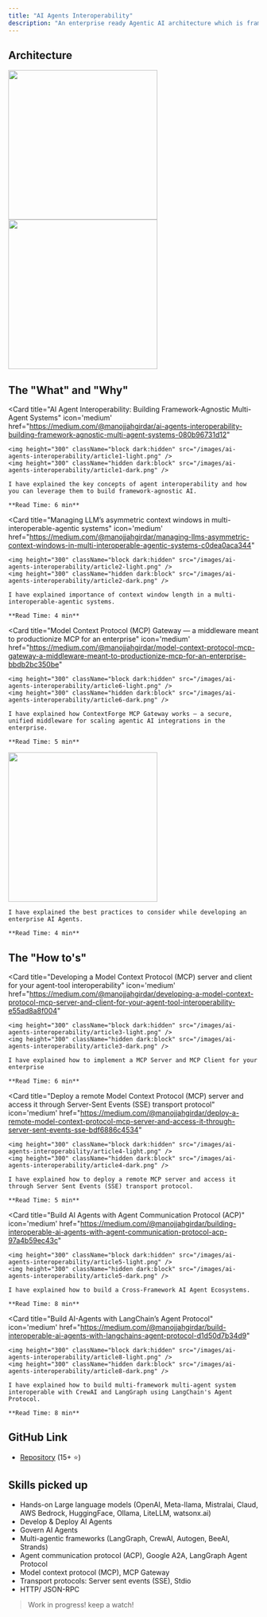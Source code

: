```yaml
---
title: "AI Agents Interoperability"
description: "An enterprise ready Agentic AI architecture which is framework and LLM Agnostic."
---
```


## Architecture

<img height="300" className="block dark:hidden" src="/images/ai-agents-interoperability/architecture-light.gif" />
<img height="300" className="hidden dark:block" src="/images/ai-agents-interoperability/architecture-dark.gif" />

## The "What" and "Why"

<CardGroup cols={2}>
  
  <Card
    title="AI Agent Interoperability: Building Framework-Agnostic Multi-Agent Systems"
    icon='medium'
    href="https://medium.com/@manojjahgirdar/ai-agents-interoperability-building-framework-agnostic-multi-agent-systems-080b96731d12"
  >
    <img height="300" className="block dark:hidden" src="/images/ai-agents-interoperability/article1-light.png" />
    <img height="300" className="hidden dark:block" src="/images/ai-agents-interoperability/article1-dark.png" />

    I have explained the key concepts of agent interoperability and how you can leverage them to build framework-agnostic AI.
    
    **Read Time: 6 min**

  </Card>

  <Card
    title="Managing LLM’s asymmetric context windows in multi-interoperable-agentic systems"
    icon='medium'
    href="https://medium.com/@manojjahgirdar/managing-llms-asymmetric-context-windows-in-multi-interoperable-agentic-systems-c0dea0aca344"
  >
    <img height="300" className="block dark:hidden" src="/images/ai-agents-interoperability/article2-light.png" />
    <img height="300" className="hidden dark:block" src="/images/ai-agents-interoperability/article2-dark.png" />

    I have explained importance of context window length in a multi-interoperable-agentic systems.
    
    **Read Time: 4 min**
  </Card>

  <Card
    title="Model Context Protocol (MCP) Gateway — a middleware meant to productionize MCP for an enterprise"
    icon='medium'
    href="https://medium.com/@manojjahgirdar/model-context-protocol-mcp-gateway-a-middleware-meant-to-productionize-mcp-for-an-enterprise-bbdb2bc350be"
  >
    <img height="300" className="block dark:hidden" src="/images/ai-agents-interoperability/article6-light.png" />
    <img height="300" className="hidden dark:block" src="/images/ai-agents-interoperability/article6-dark.png" />

    I have explained how ContextForge MCP Gateway works — a secure, unified middleware for scaling agentic AI integrations in the enterprise.
    
    **Read Time: 5 min**
  </Card>
  <Card
    title="Best practices for developing enterprise AI Agents"
    icon='medium'
    href="https://medium.com/@manojjahgirdar/best-practices-for-developing-enterprise-ai-agents-03588a4abc63"
  >
    <img height="300" src="/images/ai-agents-interoperability/article7.png" />

    I have explained the best practices to consider while developing an enterprise AI Agents.
    
    **Read Time: 4 min**
  </Card>

</CardGroup>

## The "How to's"

<CardGroup cols={2}>
  
  <Card
    title="Developing a Model Context Protocol (MCP) server and client for your agent-tool interoperability"
    icon='medium'
    href="https://medium.com/@manojjahgirdar/developing-a-model-context-protocol-mcp-server-and-client-for-your-agent-tool-interoperability-e55ad8a8f004"
  >
    <img height="300" className="block dark:hidden" src="/images/ai-agents-interoperability/article3-light.png" />
    <img height="300" className="hidden dark:block" src="/images/ai-agents-interoperability/article3-dark.png" />

    I have explained how to implement a MCP Server and MCP Client for your enterprise
    
    **Read Time: 6 min**

  </Card>

  <Card
    title="Deploy a remote Model Context Protocol (MCP) server and access it through Server-Sent Events (SSE) transport protocol"
    icon='medium'
    href="https://medium.com/@manojjahgirdar/deploy-a-remote-model-context-protocol-mcp-server-and-access-it-through-server-sent-events-sse-bdf6886c4534"
  >
    <img height="300" className="block dark:hidden" src="/images/ai-agents-interoperability/article4-light.png" />
    <img height="300" className="hidden dark:block" src="/images/ai-agents-interoperability/article4-dark.png" />

    I have explained how to deploy a remote MCP server and access it through Server Sent Events (SSE) transport protocol.
    
    **Read Time: 5 min**
  </Card>

  <Card
    title="Build AI Agents with Agent Communication Protocol (ACP)"
    icon='medium'
    href="https://medium.com/@manojjahgirdar/building-interoperable-ai-agents-with-agent-communication-protocol-acp-97a4b59ec43c"
  >
    <img height="300" className="block dark:hidden" src="/images/ai-agents-interoperability/article5-light.png" />
    <img height="300" className="hidden dark:block" src="/images/ai-agents-interoperability/article5-dark.png" />

    I have explained how to build a Cross-Framework AI Agent Ecosystems.
    
    **Read Time: 8 min**
  </Card>

  <Card
    title="Build AI-Agents with LangChain’s Agent Protocol"
    icon='medium'
    href="https://medium.com/@manojjahgirdar/build-interoperable-ai-agents-with-langchains-agent-protocol-d1d50d7b34d9"
  >
    <img height="300" className="block dark:hidden" src="/images/ai-agents-interoperability/article8-light.png" />
    <img height="300" className="hidden dark:block" src="/images/ai-agents-interoperability/article8-dark.png" />

    I have explained how to build multi-framework multi-agent system interoperable with CrewAI and LangGraph using LangChain's Agent Protocol.
    
    **Read Time: 8 min**
  </Card>

</CardGroup>

## GitHub Link

- [Repository](https://github.com/manojjahgirdar/ai-agents-interoperability) (15+ ⭐️)

## Skills picked up

- Hands-on Large language models (OpenAI, Meta-llama, Mistralai, Claud, AWS Bedrock, HuggingFace, Ollama, LiteLLM, watsonx.ai)
- Develop & Deploy AI Agents
- Govern AI Agents
- Multi-agentic frameworks (LangGraph, CrewAI, Autogen, BeeAI, Strands)
- Agent communication protocol (ACP), Google A2A, LangGraph Agent Protocol
- Model context protocol (MCP), MCP Gateway
- Transport protocols: Server sent events (SSE), Stdio
- HTTP/ JSON-RPC

> Work in progress! keep a watch!
